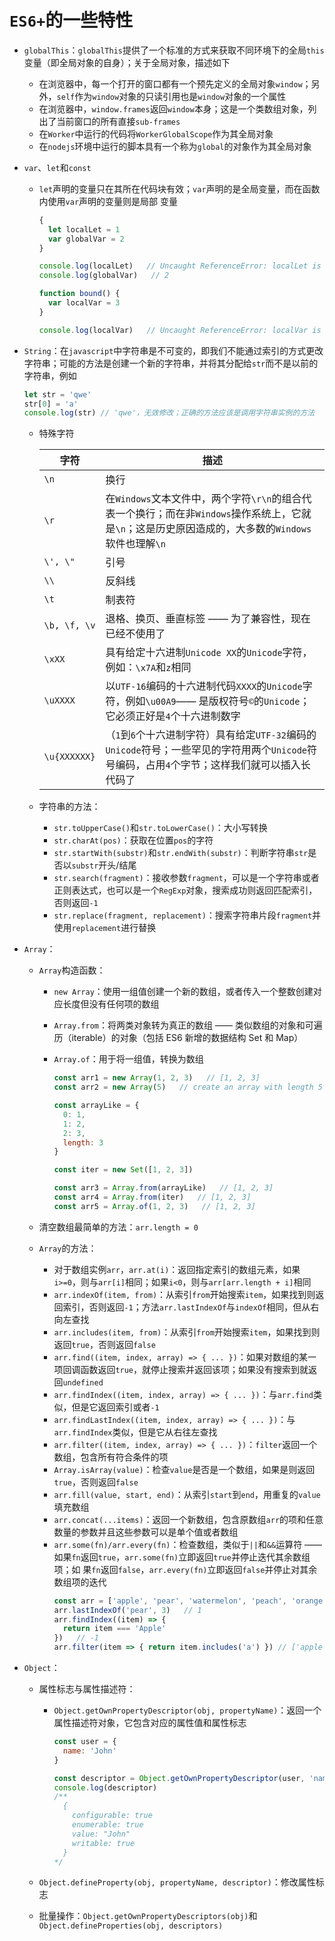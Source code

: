 # `ES6+`的一些特性

* `globalThis`：`globalThis`提供了一个标准的方式来获取不同环境下的全局`this`变量（即全局对象的自身）；关于全局对象，描述如下

  * 在浏览器中，每一个打开的窗口都有一个预先定义的全局对象`window`；另外，`self`作为`window`对象的只读引用也是`window`对象的一个属性
  * 在浏览器中，`window.frames`返回`window`本身；这是一个类数组对象，列出了当前窗口的所有直接`sub-frames`
  * 在`Worker`中运行的代码将`WorkerGlobalScope`作为其全局对象
  * 在`nodejs`环境中运行的脚本具有一个称为`global`的对象作为其全局对象

* `var`、`let`和`const`

  * `let`声明的变量只在其所在代码块有效；`var`声明的是全局变量，而在函数内使用`var`声明的变量则是局部   变量
    ```javascript
    {
      let localLet = 1
      var globalVar = 2
    }

    console.log(localLet)   // Uncaught ReferenceError: localLet is not defined
    console.log(globalVar)   // 2

    function bound() {
      var localVar = 3
    }

    console.log(localVar)   // Uncaught ReferenceError: localVar is not defined
    ```

* `String`：在`javascript`中字符串是不可变的，即我们不能通过索引的方式更改字符串；可能的方法是创建一个新的字符串，并将其分配给`str`而不是以前的字符串，例如
  ```javascript
  let str = 'qwe'
  str[0] = 'a'
  console.log(str) // 'qwe'，无效修改；正确的方法应该是调用字符串实例的方法
  ```

  * 特殊字符

    | 字符 | 描述 |
    | ------ | ----------- |
    | `\n` | 换行 |
    | `\r` | 在`Windows`文本文件中，两个字符`\r\n`的组合代表一个换行；而在非`Windows`操作系统上，它就是`\n`；这是历史原因造成的，大多数的`Windows`软件也理解`\n` |
    | `\', \"` | 引号 |
    | `\\` | 反斜线 |
    | `\t` | 制表符 |
    | `\b, \f, \v` | 退格、换页、垂直标签 —— 为了兼容性，现在已经不使用了 |
    | `\xXX` | 具有给定十六进制`Unicode XX`的`Unicode`字符，例如：`\x7A`和`z`相同 |
    | `\uXXXX` | 以`UTF-16`编码的十六进制代码`XXXX`的`Unicode`字符，例如`\u00A9`—— 是版权符号`©`的`Unicode`；它必须正好是`4`个十六进制数字 |
    | `\u{XXXXXX}` | （`1`到`6`个十六进制字符）具有给定`UTF-32`编码的`Unicode`符号；一些罕见的字符用两个`Unicode`符号编码，占用`4`个字节；这样我们就可以插入长代码了 |
  
  * 字符串的方法：

    * `str.toUpperCase()`和`str.toLowerCase()`：大小写转换
    * `str.charAt(pos)`：获取在位置`pos`的字符
    * `str.startWith(substr)`和`str.endWith(substr)`：判断字符串`str`是否以`substr`开头/结尾
    * `str.search(fragment)`：接收参数`fragment`，可以是一个字符串或者正则表达式，也可以是一个`RegExp`对象，搜索成功则返回匹配索引，否则返回`-1`
    * `str.replace(fragment, replacement)`：搜索字符串片段`fragment`并使用`replacement`进行替换

* `Array`：

  * `Array`构造函数：

    * `new Array`：使用一组值创建一个新的数组，或者传入一个整数创建对应长度但没有任何项的数组
    * `Array.from`：将两类对象转为真正的数组 —— 类似数组的对象和可遍历（iterable）的对象（包括 ES6 新增的数据结构 Set 和 Map）
    * `Array.of`：用于将一组值，转换为数组

      ```javascript
      const arr1 = new Array(1, 2, 3)   // [1, 2, 3]
      const arr2 = new Array(5)   // create an array with length 5 and nothing other

      const arrayLike = {
        0: 1,
        1: 2,
        2: 3,
        length: 3
      }

      const iter = new Set([1, 2, 3])
      
      const arr3 = Array.from(arrayLike)   // [1, 2, 3]
      const arr4 = Array.from(iter)   // [1, 2, 3]
      const arr5 = Array.of(1, 2, 3)   // [1, 2, 3]
      ```
  
  * 清空数组最简单的方法：`arr.length = 0`

  * `Array`的方法：

    * 对于数组实例`arr`，`arr.at(i)`：返回指定索引的数组元素，如果`i>=0`，则与`arr[i]`相同；如果`i<0`，则与`arr[arr.length + i]`相同
    * `arr.indexOf(item, from)`：从索引`from`开始搜索`item`，如果找到则返回索引，否则返回`-1`；方法`arr.lastIndexOf`与`indexOf`相同，但从右向左查找
    * `arr.includes(item, from)`：从索引`from`开始搜索`item`，如果找到则返回`true`，否则返回`false`
    * `arr.find((item, index, array) => { ... })`：如果对数组的某一项回调函数返回`true`，就停止搜索并返回该项；如果没有搜索到就返回`undefined`
    * `arr.findIndex((item, index, array) => { ... })`：与`arr.find`类似，但是它返回索引或者`-1`
    * `arr.findLastIndex((item, index, array) => { ... })`：与`arr.findIndex`类似，但是它从右往左查找
    * `arr.filter((item, index, array) => { ... })`：`filter`返回一个数组，包含所有符合条件的项
    * `Array.isArray(value)`：检查`value`是否是一个数组，如果是则返回`true`，否则返回`false`
    * `arr.fill(value, start, end)`：从索引`start`到`end`，用重复的`value`填充数组
    * `arr.concat(...items)`：返回一个新数组，包含原数组`arr`的项和任意数量的参数并且这些参数可以是单个值或者数组
    * `arr.some(fn)/arr.every(fn)`：检查数组，类似于`||`和`&&`运算符 —— 如果`fn`返回`true`，`arr.some(fn)`立即返回`true`并停止迭代其余数组项；如
    果`fn`返回`false`，`arr.every(fn)`立即返回`false`并停止对其余数组项的迭代
      ```javascript
      const arr = ['apple', 'pear', 'watermelon', 'peach', 'orange']
      arr.lastIndexOf('pear', 3)   // 1
      arr.findIndex((item) => {
        return item === 'Apple'
      })   // -1
      arr.filter(item => { return item.includes('a') }) // ['apple', 'pear', 'watermelon', 'peach', 'orange']
      ```

* `Object`：

  * 属性标志与属性描述符：

    * `Object.getOwnPropertyDescriptor(obj, propertyName)`：返回一个属性描述符对象，它包含对应的属性值和属性标志
      ```javascript
      const user = {
        name: 'John'
      }

      const descriptor = Object.getOwnPropertyDescriptor(user, 'name')
      console.log(descriptor)
      /**
        {
          configurable: true
          enumerable: true
          value: "John"
          writable: true
        }
      */
      ```
  
  * `Object.defineProperty(obj, propertyName, descriptor)`：修改属性标志

  * 批量操作：`Object.getOwnPropertyDescriptors(obj)`和`Object.defineProperties(obj, descriptors)`

